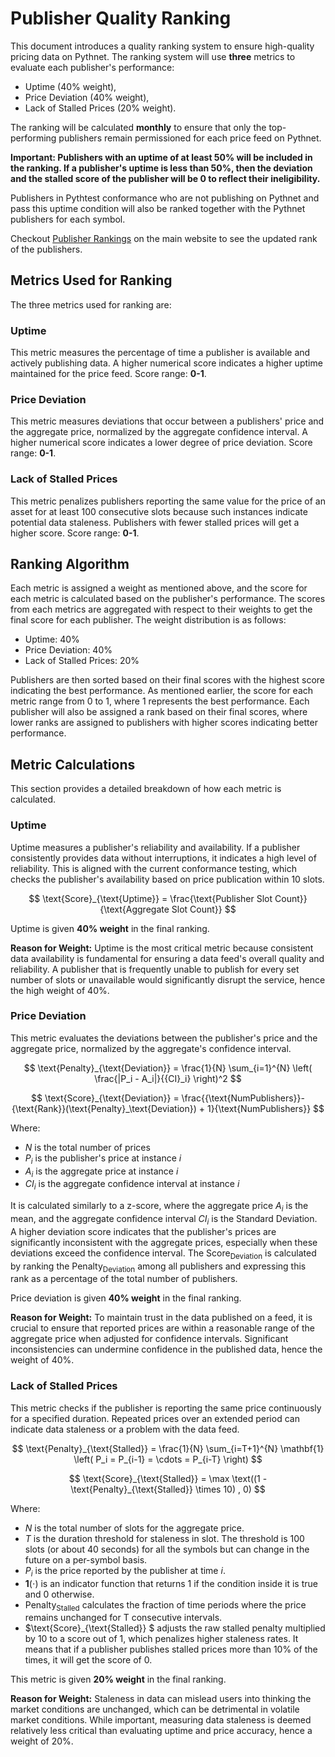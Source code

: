 # Publisher Quality Ranking

This document introduces a quality ranking system to ensure high-quality pricing data on Pythnet. The ranking system will use **three** metrics to evaluate each publisher's performance:

- Uptime (40% weight),
- Price Deviation (40% weight),
- Lack of Stalled Prices (20% weight).

The ranking will be calculated **monthly** to ensure that only the top-performing publishers remain permissioned for each price feed on Pythnet.

**Important: Publishers with an uptime of at least 50% will be included in the ranking. If a publisher's uptime is less than 50%, then the deviation and the stalled score of the publisher will be 0 to reflect their ineligibility.**

Publishers in Pythtest conformance who are not publishing on Pythnet and pass this uptime condition will also be ranked together with the Pythnet publishers for each symbol.

Checkout [Publisher Rankings](https://www.pyth.network/publishers/ranking) on the main website to see the updated rank of the publishers.

## Metrics Used for Ranking

The three metrics used for ranking are:

### Uptime

This metric measures the percentage of time a publisher is available and actively publishing data. A higher numerical score indicates a higher uptime maintained for the price feed. Score range: **0-1**.

### Price Deviation

This metric measures deviations that occur between a publishers' price and the aggregate price, normalized by the aggregate confidence interval. A higher numerical score indicates a lower degree of price deviation. Score range: **0-1**.

### Lack of Stalled Prices

This metric penalizes publishers reporting the same value for the price of an asset for at least 100 consecutive slots because such instances indicate potential data staleness. Publishers with fewer stalled prices will get a higher score. Score range: **0-1**.

## Ranking Algorithm

Each metric is assigned a weight as mentioned above, and the score for each metric is calculated based on the publisher's performance.
The scores from each metrics are aggregated with respect to their weights to get the final score for each publisher.
The weight distribution is as follows:

- Uptime: 40%
- Price Deviation: 40%
- Lack of Stalled Prices: 20%

Publishers are then sorted based on their final scores with the highest score indicating the best performance.
As mentioned earlier, the score for each metric range from 0 to 1, where 1 represents the best performance.
Each publisher will also be assigned a rank based on their final scores, where lower ranks are assigned to publishers with higher scores indicating better performance.

## Metric Calculations

This section provides a detailed breakdown of how each metric is calculated.

### Uptime

Uptime measures a publisher's reliability and availability. If a publisher consistently provides data without interruptions, it indicates a high level of reliability. This is aligned with the current conformance testing, which checks the publisher's availability based on price publication within 10 slots.

$$
\text{Score}_{\text{Uptime}} = \frac{\text{Publisher Slot Count}}{\text{Aggregate Slot Count}}
$$

Uptime is given **40% weight** in the final ranking.

**Reason for Weight:** Uptime is the most critical metric because consistent data availability is fundamental for ensuring a data feed's overall quality and reliability. A publisher that is frequently unable to publish for every set number of slots or unavailable would significantly disrupt the service, hence the high weight of 40%.

### Price Deviation

This metric evaluates the deviations between the publisher's price and the aggregate price, normalized by the aggregate's confidence interval.

$$
\text{Penalty}_{\text{Deviation}} =
\frac{1}{N} \sum_{i=1}^{N} \left( \frac{|P_i - A_i|}{{CI}_i} \right)^2
$$

$$
\text{Score}_{\text{Deviation}} = \frac{{\text{NumPublishers}}-{\text{Rank}}(\text{Penalty}_\text{Deviation}) + 1}{\text{NumPublishers}}
$$

Where:

- $N$ is the total number of prices
- $P_i$ is the publisher's price at instance $i$
- $A_i$ is the aggregate price at instance $i$
- ${CI}_i$ is the aggregate confidence interval at instance $i$

It is calculated similarly to a z-score, where the aggregate price $A_i$ is the mean, and the aggregate confidence interval $CI_i$ is the Standard Deviation. A higher deviation score indicates that the publisher's prices are significantly inconsistent with the aggregate prices, especially when these deviations exceed the confidence interval. The $\text{Score}_{\text{Deviation}}$ is calculated by ranking the $\text{Penalty}_{\text{Deviation}}$ among all publishers and expressing this rank as a percentage of the total number of publishers.

Price deviation is given **40% weight** in the final ranking.

**Reason for Weight:** To maintain trust in the data published on a feed, it is crucial to ensure that reported prices are within a reasonable range of the aggregate price when adjusted for confidence intervals. Significant inconsistencies can undermine confidence in the published data, hence the weight of 40%.

### Lack of Stalled Prices

This metric checks if the publisher is reporting the same price continuously for a specified duration. Repeated prices over an extended period can indicate data staleness or a problem with the data feed.

$$
\text{Penalty}_{\text{Stalled}} =  \frac{1}{N} \sum_{i=T+1}^{N} \mathbf{1} \left( P_i = P_{i-1} = \cdots = P_{i-T} \right)
$$

$$
\text{Score}_{\text{Stalled}} = \max \text((1 -  \text{Penalty}_{\text{Stalled}} \times 10) , 0)
$$

Where:

- $N$ is the total number of slots for the aggregate price.
- $T$ is the duration threshold for staleness in slot. The threshold is $100$ slots (or about $40$ seconds) for all the symbols but can change in the future on a per-symbol basis.
- $P_i$ is the price reported by the publisher at time $i$.
- $\mathbf{1}(\cdot)$ is an indicator function that returns 1 if the condition inside it is true and 0 otherwise.
- $\text{Penalty}_{\text{Stalled}}$ calculates the fraction of time periods where the price remains unchanged for T consecutive intervals.
- $\text{Score}_{\text{Stalled}} $ adjusts the raw stalled penalty multiplied by $10$ to a score out of 1, which penalizes higher staleness rates. It means that if a publisher publishes stalled prices more than 10% of the times, it will get the score of 0.

This metric is given **20% weight** in the final ranking.

**Reason for Weight:** Staleness in data can mislead users into thinking the market conditions are unchanged, which can be detrimental in volatile market conditions. While important, measuring data staleness is deemed relatively less critical than evaluating uptime and price accuracy, hence a weight of 20%.
